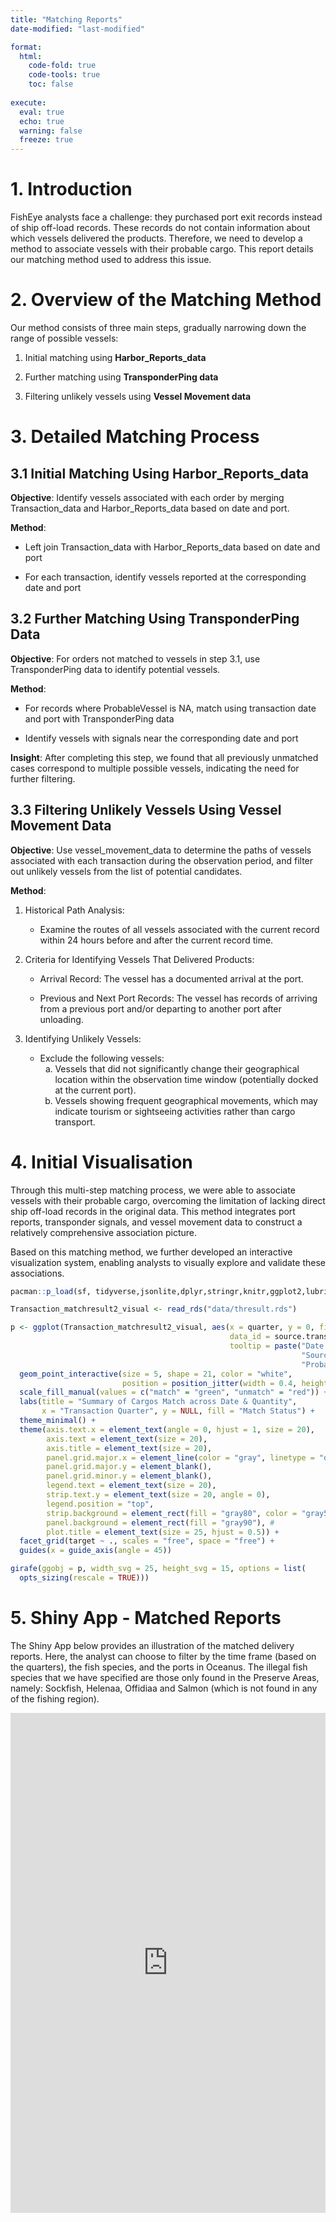 ```yaml
---
title: "Matching Reports"
date-modified: "last-modified" 

format: 
  html:
    code-fold: true
    code-tools: true
    toc: false
    
execute:   
  eval: true   
  echo: true   
  warning: false   
  freeze: true 
---
```


# 1. Introduction

FishEye analysts face a challenge: they purchased port exit records instead of ship off-load records. These records do not contain information about which vessels delivered the products. Therefore, we need to develop a method to associate vessels with their probable cargo. This report details our matching method used to address this issue.

# 2. Overview of the Matching Method

Our method consists of three main steps, gradually narrowing down the range of possible vessels:

1.  Initial matching using **Harbor_Reports_data**

2.  Further matching using **TransponderPing data**

3.  Filtering unlikely vessels using **Vessel Movement data**

# 3. Detailed Matching Process

## 3.1 Initial Matching Using Harbor_Reports_data

**Objective**: Identify vessels associated with each order by merging Transaction_data and Harbor_Reports_data based on date and port.

**Method**:

-   Left join Transaction_data with Harbor_Reports_data based on date and port

-   For each transaction, identify vessels reported at the corresponding date and port

## 3.2 Further Matching Using TransponderPing Data

**Objective**: For orders not matched to vessels in step 3.1, use TransponderPing data to identify potential vessels.

**Method**:

-   For records where ProbableVessel is NA, match using transaction date and port with TransponderPing data

-   Identify vessels with signals near the corresponding date and port

**Insight**: After completing this step, we found that all previously unmatched cases correspond to multiple possible vessels, indicating the need for further filtering.

## 3.3 Filtering Unlikely Vessels Using Vessel Movement Data

**Objective**: Use vessel_movement_data to determine the paths of vessels associated with each transaction during the observation period, and filter out unlikely vessels from the list of potential candidates.

**Method**:

1.  Historical Path Analysis:

    -   Examine the routes of all vessels associated with the current record within 24 hours before and after the current record time.

2.  Criteria for Identifying Vessels That Delivered Products:

    -   Arrival Record: The vessel has a documented arrival at the port.

    -   Previous and Next Port Records: The vessel has records of arriving from a previous port and/or departing to another port after unloading.

3.  Identifying Unlikely Vessels:

    -   Exclude the following vessels:\
        a)  Vessels that did not significantly change their geographical location within the observation time window (potentially docked at the current port).\
        b)  Vessels showing frequent geographical movements, which may indicate tourism or sightseeing activities rather than cargo transport.

# 4. Initial Visualisation

Through this multi-step matching process, we were able to associate vessels with their probable cargo, overcoming the limitation of lacking direct ship off-load records in the original data. This method integrates port reports, transponder signals, and vessel movement data to construct a relatively comprehensive association picture.

Based on this matching method, we further developed an interactive visualization system, enabling analysts to visually explore and validate these associations.

```r
pacman::p_load(sf, tidyverse,jsonlite,dplyr,stringr,knitr,ggplot2,lubridate,ggiraph,viridis,plotly,gridExtra,readr)

```

```r
Transaction_matchresult2_visual <- read_rds("data/thresult.rds")
```

```r
p <- ggplot(Transaction_matchresult2_visual, aes(x = quarter, y = 0, fill = unmatch,
                                                 data_id = source.transaction,
                                                 tooltip = paste("Date:", date_added, "<br>",
                                                                 "Source Transaction:", source.transaction, "<br>",
                                                                 "Probable Vessel:", probable_vessel))) +
  geom_point_interactive(size = 5, shape = 21, color = "white", 
                         position = position_jitter(width = 0.4, height = 0.05)) +
  scale_fill_manual(values = c("match" = "green", "unmatch" = "red")) +
  labs(title = "Summary of Cargos Match across Date & Quantity",
       x = "Transaction Quarter", y = NULL, fill = "Match Status") +
  theme_minimal() +
  theme(axis.text.x = element_text(angle = 0, hjust = 1, size = 20),
        axis.text = element_text(size = 20),
        axis.title = element_text(size = 20),
        panel.grid.major.x = element_line(color = "gray", linetype = "dashed"),
        panel.grid.major.y = element_blank(),
        panel.grid.minor.y = element_blank(),
        legend.text = element_text(size = 20),
        strip.text.y = element_text(size = 20, angle = 0),
        legend.position = "top",
        strip.background = element_rect(fill = "gray80", color = "gray50"), 
        panel.background = element_rect(fill = "gray90"), # 
        plot.title = element_text(size = 25, hjust = 0.5)) +
  facet_grid(target ~ ., scales = "free", space = "free") +
  guides(x = guide_axis(angle = 45))
```

```r
girafe(ggobj = p, width_svg = 25, height_svg = 15, options = list(
  opts_sizing(rescale = TRUE)))
```

# 5. Shiny App - Matched Reports

The Shiny App below provides an illustration of the matched delivery reports. Here, the analyst can choose to filter by the time frame (based on the quarters), the fish species, and the ports in Oceanus. The illegal fish species that we have specified are those only found in the Preserve Areas, namely: Sockfish, Helenaa, Offidiaa and Salmon (which is not found in any of the fishing region).

<iframe src="https://ynforvaashiny.shinyapps.io/608project/" width="100%" height="800px" scrolling="no" frameborder="0">

</iframe>
